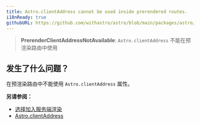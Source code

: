 ```yaml
---
title: Astro.clientAddress cannot be used inside prerendered routes.
i18nReady: true
githubURL: https://github.com/withastro/astro/blob/main/packages/astro/src/core/errors/errors-data.ts
---
```


> **PrerenderClientAddressNotAvailable**: `Astro.clientAddress` 不能在预渲染路由中使用

## 发生了什么问题？
在预渲染路由中不能使用 `Astro.clientAddress` 属性。

**另请参阅：**
-  [选择加入服务端渲染](/zh-cn/guides/server-side-rendering/#在-server-模式中选择加入预渲染)
-  [Astro.clientAddress](/zh-cn/reference/api-reference/#astroclientaddress)

